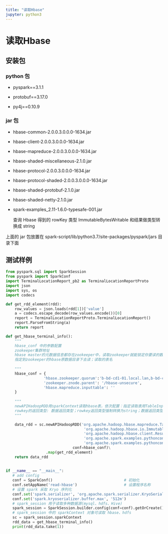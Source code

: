 ---
title: "读取Hbase"
jupyter: python3
---

# 读取Hbase

## 安装包

### python 包

- pyspark==3.1.1

- protobuf==3.17.0

- py4j==0.10.9

### jar 包

- hbase-common-2.0.0.3.0.0.0-1634.jar

- hbase-client-2.0.0.3.0.0.0-1634.jar

- hbase-mapreduce-2.0.0.3.0.0.0-1634.jar

- hbase-shaded-miscellaneous-2.1.0.jar

- hbase-protocol-2.0.0.3.0.0.0-1634.jar

- hbase-protocol-shaded-2.0.0.3.0.0.0-1634.jar

- hbase-shaded-protobuf-2.1.0.jar

- hbase-shaded-netty-2.1.0.jar

- spark-examples_2.11-1.6.0-typesafe-001.jar

  查询 Hbase 得到的 rowKey 类型 ImmutableBytesWritable 和结果做类型转换成 string

上面的 jar 包放置在 spark-script/lib/python3.7/site-packages/pyspark/jars 目录下面

## 测试样例

```python
from pyspark.sql import SparkSession
from pyspark import SparkConf
import TerminalLocationReport_pb2 as TerminalLocationReportProto
import json
import sys, os
import codecs

def get_rdd_element(rdd):
    row_values = json.loads(rdd[1])['value']
    a = codecs.escape_decode(row_values.encode())[0]                
    report = TerminalLocationReportProto.TerminalLocationReport()
    report.ParseFromString(a)
    return report

def get_hbase_terminal_info():
    """
    hbase_conf 中的参数配置
    zookeeper集群地址 
    hbase master的元数据信息都存在zookeeper中，读取zookeeper就能锁定你要读的数据在hdfs的哪个位置；
    指定到zookeeper的hbase原数据目录下去读；读取的表名
    
    """
    hbase_conf = {
                 'hbase.zookeeper.quorum':'b-bd-cd1-01.local.lan,b-bd-cd1-02.local.lan,b-bd-cd1-03.local.lan',                                      
                 'zookeeper.znode.parent': '/hbase-unsecure',
                 'hbase.mapreduce.inputtable': ''
    }
    
    """
    newAPIHadoopRDD用sparkContext读取hbase表，依次配置：指定读取表用TableInputFormat类；
    rowkey的返回类型: 数据返回类型；rowkey返回类型强制转换为string；数据返回类型强制转换为string
    """

    data_rdd = sc.newAPIHadoopRDD('org.apache.hadoop.hbase.mapreduce.TableInputFormat',
                                   'org.apache.hadoop.hbase.io.ImmutableBytesWritable',
                                   'org.apache.hadoop.hbase.client.Result',
                                   'org.apache.spark.examples.pythonconverters.ImmutableBytesWritableToStringConverter',
                                   'org.apache.spark.examples.pythonconverters.HBaseResultToStringConverter',
                              conf=hbase_conf)\
                  .map(get_rdd_element)
    return data_rdd
    
    
if __name__ == "__main__":
   # add config
   conf = SparkConf()                                # 初始化 
   conf.setAppName('read-hbase')                     # 设置程序名称
   # 设置 spark 采取 Kryo 序列化
   conf.set('spark.serializer', 'org.apache.spark.serializer.KryoSerializer')
   conf.set('spark.kryoserializer.buffer.max', '512m')
   # spark_session 用于读取多种数据源(mysql、hdfs、Hive)
   spark_session = SparkSession.builder.config(conf=conf).getOrCreate()
   # spark_session 中的 sparkContext 对象可读取 hbase、hdfs
   sc = spark_session.sparkContext
   rdd_data = get_hbase_terminal_info()
   print(rdd_data.take(1))


```


